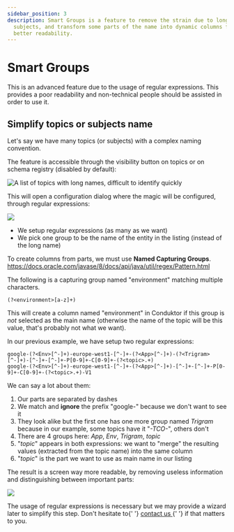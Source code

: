 ```yaml
---
sidebar_position: 3
description: Smart Groups is a feature to remove the strain due to long names of topics or
  subjects, and transform some parts of the name into dynamic columns for a
  better readability.
---
```



# Smart Groups

<InfoBox type="warning">
  This is an advanced feature due to the usage of regular expressions. This provides a poor
  readability and non-technical people should be assisted in order to use it.
</InfoBox>

## Simplify topics or subjects name

Let's say we have many topics \(or subjects\) with a complex naming convention.

The feature is accessible through the visibility button on topics or on schema registry \(disabled by default\):

![A list of topics with long names, difficult to identify quickly](../assets/screenshot-2020-05-01-at-01.14.32.png)

This will open a configuration dialog where the magic will be configured, through regular expressions:

![](../assets/screenshot-2020-05-01-at-01.18.56.png)

- We setup regular expressions \(as many as we want\)
- We pick one group to be the name of the entity in the listing \(instead of the long name\)

<InfoBox type="info">
  To create columns from parts, we must use <strong>Named Capturing Groups</strong>.<br />
  <a href="https://docs.oracle.com/javase/8/docs/api/java/util/regex/Pattern.html" target="_blank">
    https://docs.oracle.com/javase/8/docs/api/java/util/regex/Pattern.html
  </a>
</InfoBox>

The following is a capturing group named "environment" matching multiple characters.

```text
(?<environment>[a-z]+)
```

This will create a column named "environment" in Conduktor if this group is _not_ selected as the main name \(otherwise the name of the topic will be this value, that's probably not what we want\).

In our previous example, we have setup two regular expressions:

```text
google-(?<Env>[^-]+)-europe-west1-[^-]+-(?<App>[^-]+)-(?<Trigram>[^-]+)-[^-]+-[^-]+-P[0-9]+-C[0-9]+-(?<topic>.+)
google-(?<Env>[^-]+)-europe-west1-[^-]+-(?<App>[^-]+)-[^-]+-[^-]+-P[0-9]+-C[0-9]+-(?<topic>.+)-V1
```

We can say a lot about them:

1. Our parts are separated by dashes
2. We match and **ignore** the prefix "google-" because we don't want to see it
3. They look alike but the first one has one more group named _Trigram_ because in our example, some topics have it "_-TCO-_", others don't
4. There are 4 groups here: _App_, _Env_, _Trigram_, _topic_
5. "_topic_" appears in both expressions: we want to "merge" the resulting values \(extracted from the topic name\) into the same column
6. "_topic_" is the part we want to use as main name in our listing

The result is a screen way more readable, by removing useless information and distinguishing between important parts:

![](../assets/screenshot-2020-05-01-at-01.43.05.png)

<InfoBox type="info">
  The usage of regular expressions is necessary but we may provide a wizard later to simplify this
  step. Don't hesitate to{' '}
  <a href="https://www.conduktor.io/contact/" target="_blank">
    contact us
  </a>{' '}
  if that matters to you.
</InfoBox>
